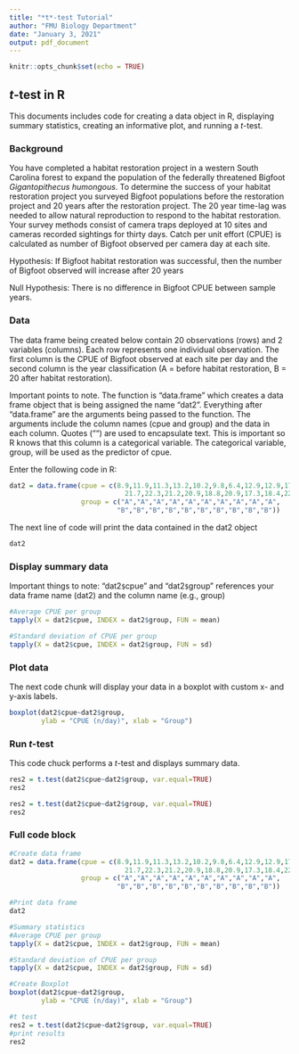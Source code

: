 ```yaml
---
title: "*t*-test Tutorial"
author: "FMU Biology Department"
date: "January 3, 2021"
output: pdf_document
---
```


```r
knitr::opts_chunk$set(echo = TRUE)
```
## *t*-test in R
This documents includes code for creating a data object in R, displaying summary statistics, creating an informative plot, and running a *t*-test.


### Background
You have completed a habitat restoration project in a western South Carolina forest to expand the population of the federally threatened Bigfoot *Gigantopithecus humongous*. To determine the success of your habitat restoration project you surveyed Bigfoot populations before the restoration project and 20 years after the restoration project. The 20 year time-lag was needed to allow natural reproduction to respond to the habitat restoration. Your survey methods consist of camera traps deployed at 10 sites and cameras recorded sightings for thirty days. Catch per unit effort (CPUE) is calculated as number of Bigfoot observed per camera day at each site.

Hypothesis: If Bigfoot habitat restoration was successful, then the number of Bigfoot observed will increase after 20 years

Null Hypothesis: There is no difference in Bigfoot CPUE between sample years.

### Data
The data frame being created below contain 20 observations (rows) and 2 variables (columns). Each row represents one individual observation. The first column is the CPUE of Bigfoot observed at each site per day and the second column is the year classification (A = before habitat restoration, B = 20 after habitat restoration). 

Important points to note. The function is "data.frame" which creates a data frame object that is being assigned the name "dat2". Everything after "data.frame" are the arguments being passed to the function. The arguments include the column names (cpue and group) and the data in each column. Quotes ("") are used to encapsulate text. This is important so R knows that this column is a categorical variable. The categorical variable, group, will be used as the predictor of cpue.

Enter the following code in R:
```r
dat2 = data.frame(cpue = c(8.9,11.9,11.3,13.2,10.2,9.8,6.4,12.9,12.9,17.1,
                             21.7,22.3,21.2,20.9,18.8,20.9,17.3,18.4,22.8,21.3),
                  group = c("A","A","A","A","A","A","A","A","A","A",
                           "B","B","B","B","B","B","B","B","B","B"))
```

The next line of code will print the data contained in the dat2 object
```r
dat2
```

### Display summary data
Important things to note: "dat2`$`cpue" and "dat2`$`group" references your data frame name (dat2) and the column name (e.g., group)
```r
#Average CPUE per group
tapply(X = dat2$cpue, INDEX = dat2$group, FUN = mean)

#Standard deviation of CPUE per group
tapply(X = dat2$cpue, INDEX = dat2$group, FUN = sd)

```
### Plot data
The next code chunk will display your data in a boxplot with custom x- and y-axis labels.
```r
boxplot(dat2$cpue~dat2$group,
        ylab = "CPUE (n/day)", xlab = "Group")
```

\pagebreak
### Run *t*-test
This code chuck performs a *t*-test and displays summary data.

```r
res2 = t.test(dat2$cpue~dat2$group, var.equal=TRUE)
res2
```

```r
res2 = t.test(dat2$cpue~dat2$group, var.equal=TRUE)
res2
```
\pagebreak
### Full code block
```r
#Create data frame
dat2 = data.frame(cpue = c(8.9,11.9,11.3,13.2,10.2,9.8,6.4,12.9,12.9,17.1,
                             21.7,22.3,21.2,20.9,18.8,20.9,17.3,18.4,22.8,21.3),
                  group = c("A","A","A","A","A","A","A","A","A","A",
                           "B","B","B","B","B","B","B","B","B","B"))

#Print data frame
dat2

#Summary statistics
#Average CPUE per group
tapply(X = dat2$cpue, INDEX = dat2$group, FUN = mean)

#Standard deviation of CPUE per group
tapply(X = dat2$cpue, INDEX = dat2$group, FUN = sd)

#Create Boxplot
boxplot(dat2$cpue~dat2$group,
        ylab = "CPUE (n/day)", xlab = "Group")

#t test
res2 = t.test(dat2$cpue~dat2$group, var.equal=TRUE)
#print results
res2


```